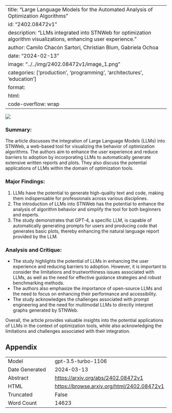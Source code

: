 
---
title: "Large Language Models for the Automated Analysis of Optimization Algorithms"
id: "2402.08472v1"
description: "LLMs integrated into STNWeb for optimization algorithm visualizations, enhancing user experience."
author: Camilo Chacón Sartori, Christian Blum, Gabriela Ochoa
date: "2024-02-13"
image: "../../img/2402.08472v1/image_1.png"
categories: ['production', 'programming', 'architectures', 'education']
format:
  html:
    code-overflow: wrap
---

![](../../img/2402.08472v1/image_1.png)

### Summary:
The article discusses the integration of Large Language Models (LLMs) into STNWeb, a web-based tool for visualizing the behavior of optimization algorithms. The authors aim to enhance the user experience and reduce barriers to adoption by incorporating LLMs to automatically generate extensive written reports and plots. They also discuss the potential applications of LLMs within the domain of optimization tools.

### Major Findings:
1. LLMs have the potential to generate high-quality text and code, making them indispensable for professionals across various disciplines.
2. The introduction of LLMs into STNWeb has the potential to enhance the analysis of algorithm behavior and simplify the tool for both beginners and experts.
3. The study demonstrates that GPT-4, a specific LLM, is capable of automatically generating prompts for users and producing code that generates basic plots, thereby enhancing the natural language report provided by the LLM.

### Analysis and Critique:
- The study highlights the potential of LLMs in enhancing the user experience and reducing barriers to adoption. However, it is important to consider the limitations and trustworthiness issues associated with LLMs, as well as the need for effective guidance strategies and robust benchmarking methods.
- The authors also emphasize the importance of open-source LLMs and the need to focus on enhancing their performance and accessibility.
- The study acknowledges the challenges associated with prompt engineering and the need for multimodal LLMs to directly interpret graphs generated by STNWeb.

Overall, the article provides valuable insights into the potential applications of LLMs in the context of optimization tools, while also acknowledging the limitations and challenges associated with their integration.

## Appendix

|          |          |
|----------|----------|
| Model     | gpt-3.5-turbo-1106       |
| Date Generated     | 2024-03-13       |
| Abstract | [https://arxiv.org/abs/2402.08472v1](https://arxiv.org/abs/2402.08472v1)        |
| HTML     | [https://browse.arxiv.org/html/2402.08472v1](https://browse.arxiv.org/html/2402.08472v1)       |
| Truncated       | False       |
| Word Count       | 14623       |
